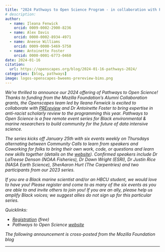 ```yaml
---
title: "2024 Pathways to Open Science Program - in collaboration with PREreview"
# description: 
author: 
  - name: Ileana Fenwick
    orcid: 0009-0002-2900-8236
  - name: Alex Davis
    orcid: 0000-0002-8934-4971
  - name: Aneese Williams
    orcid: 0009-0000-5469-5758
  - name: Antoinette Foster
    orcid: 0000-0001-6773-0460
date: 2024-01-16
citation: 
  url: https://openscapes.org/blog/2024-01-16-pathways-2024/
categories: [blog, pathways]
image: logos-openscapes-bweems-prereview-bims.png
---
```


*We're thrilled to announce our 2024 offering of Pathways to Open Science! Thanks to funding from the Mozilla Foundation's Alumni Collaboration grants, the Openscapes team led by Ileana Fenwick is excited to collaborate with [PREreview](https://prereview.org/) and Dr Antoinette Foster to bring expertise in anti-racist scholarly review to the programming this year. Pathways to Open Science is a free remote event series for Black environmental & marine researchers to build community for the future of data intensive science.*

*The series kicks off January 25th with six events weekly on Thursdays alternating between Community Calls to learn from speakers and Coworking for folks to bring their own work, code, or questions and learn new skills together (details on the [website](https://openscapes.github.io/pathways-to-open-science/#program-details)). Confirmed speakers include Dr LaTreese Denson (NOAA Fisheries), Dr Dawn Wright (ESRI), Dr Justin Rice (NASA Earth Science), SherAaron Hurt (The Carpentries) and two participants from our 2023 series.*

*If you are a Black marine scientist and/or an HBCU student, we would love to have you! Please register and come to as many of the six events as you are able to and invite others to join you! If you are an ally, please help us amplify Black voices; we suggest allies do not sign up for this particular series.*

*Quicklinks:*

-   [*Registration*](https://zoom.us/meeting/register/tJ0ldempqDIrHtQ4KqAbr442Tm0xl4-h_dtC) *(free)*
-   *Pathways to Open Science [website](https://openscapes.github.io/pathways-to-open-science/)*

*The following announcement is cross-posted from the Mozilla Foundation blog*

------------------------------------------------------------------------
